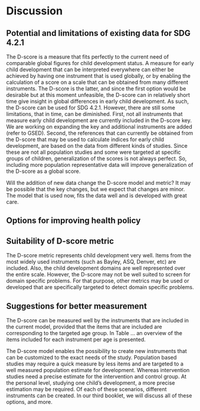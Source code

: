 # Discussion {#ch:discussion2}

## Potential and limitations of existing data for SDG 4.2.1

The D-score is a measure that fits perfectly to the current need of comparable global figures for child development status. A measure for early child development that can be interpreted everywhere can either be achieved by having one instrument that is used globally, or by enabling the calculation of a score on a scale that can be obtained from many different instruments. The D-score is the latter, and since the first option would be desirable but at this moment unfeasible, the D-score can in relatively short time give insight in global differences in early child development. As such, the D-score can be used for SDG 4.2.1. However, there are still some limitations, that in time, can be diminished. First, not all instruments that measure early child development are currently included in the D-score key. We are working on expanding the key and additional instruments are added (refer to GSED).
Second, the references that can currently be obtained from the D-score that may be used to calculate indices for early child development, are based on the data from different kinds of studies. Since these are not all population studies and some were targeted at specific groups of children, generalization of the scores is not always perfect. So, including more population representative data will improve generalization of the D-score as a global score.  

Will the addition of new data change the D-score model and metric? It may be possible that the key changes, but we expect that changes are minor. The model that is used now, fits the data well and is developed with great care. 

## Options for improving health policy

## Suitability of D-score metric

The D-score metric represents child development very well. Items from the most widely used instruments (such as Bayley, ASQ, Denver, etc) are included. Also, the child development domains are well represented over the entire scale. 
However, the D-score may not be well suited to screen for domain specific problems. For that purpose, other metrics may be used or developed that are specifically targeted to detect domain specific problems. 

## Suggestions for better measurement

The D-score can be measured well by the instruments that are included in the current model, provided that the items that are included are corresponding to the targeted age group. In Table ... an overview of the items included for each instrument per age is presented.

The D-score model enables the possibility to create new instruments that can be customized to the exact needs of the study. Population based studies may require a quick measure by less items and are targeted to a well measured population estimate for development. Whereas intervention studies need a precise estimate for the intervention and control group. At the personal level, studying one child's development, a more precise estimation may be required. Of each of these scenarios, different instruments can be created. In our third booklet, we will discuss all of these options, and more. 
